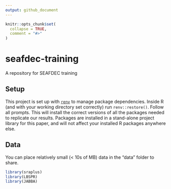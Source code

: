 ```yaml
---
output: github_document
---
```


<!-- README.md is generated from README.Rmd. Please edit that file -->

```r
knitr::opts_chunk$set(
  collapse = TRUE,
  comment = "#>"
)
```

# seafdec-training

<!-- badges: start -->
<!-- badges: end -->

A repository for SEAFDEC training

## Setup

This project is set up with [`renv`](https://rstudio.github.io/renv/articles/renv.html) to manage package dependencies. Inside R (and with your working directory set correctly) run `renv::restore()`. Follow all prompts. This will install the correct versions of all the packages needed to replicate our results. Packages are installed in a stand-alone project library for this paper, and will not affect your installed R packages anywhere else. 

## Data

You can place relatively small (< 10s of MB) data in the "data" folder to share. 


```r
library(sraplus)
library(LBSPR)
library(JABBA)
```

